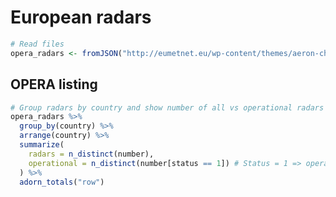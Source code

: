 # European radars

```r
# Read files
opera_radars <- fromJSON("http://eumetnet.eu/wp-content/themes/aeron-child/observations-programme/current-activities/opera/database/OPERA_Database/OPERA_RADARS_DB.json")
```

## OPERA listing

```r
# Group radars by country and show number of all vs operational radars
opera_radars %>%
  group_by(country) %>%
  arrange(country) %>%
  summarize(
    radars = n_distinct(number),
    operational = n_distinct(number[status == 1]) # Status = 1 => operational
  ) %>%
  adorn_totals("row")
```
